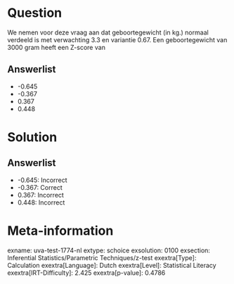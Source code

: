 Question
========

We nemen voor deze vraag aan dat geboortegewicht (in kg.) normaal
verdeeld is met verwachting 3.3 en variantie 0.67. Een geboortegewicht
van 3000 gram heeft een Z-score van

Answerlist
----------

* -0.645
* -0.367
* 0.367
* 0.448

Solution
========

Answerlist
----------

* -0.645: Incorrect
* -0.367: Correct
* 0.367: Incorrect
* 0.448: Incorrect

Meta-information
================
exname: uva-test-1774-nl
extype: schoice
exsolution: 0100
exsection: Inferential Statistics/Parametric Techniques/z-test
exextra[Type]: Calculation
exextra[Language]: Dutch
exextra[Level]: Statistical Literacy
exextra[IRT-Difficulty]: 2.425
exextra[p-value]: 0.4786
